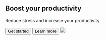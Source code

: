 <section pt="8|12|16|24">
  <div variant="container">
    <Flexbox flexDirection="column" textAlign="center">
      <h1 variant="heading.h1" m="0" fontWeight="extrabold" lineHeight="tight">
        Boost your productivity
      </h1>
      <p fontSize="xl|2xl" mt="2">
        Reduce stress and increase your productivity.
      </p>
      <Grid col="2" gap="4">
        <button as="a" href="#" variant="button.primary">
          Get started
        </button>
        <button as="a" href="#" variant="button.link">
          Learn more <Icon name="arrow-right" ml="4" />
        </button>
      </Grid>
    </Flexbox>
    <Image
      src="placeholder.jpg"
      h="40|56|80"
      mt="12|14|16"
      roundedTop="xl"
      overflow="hidden"
    />
  </div>
</section>
